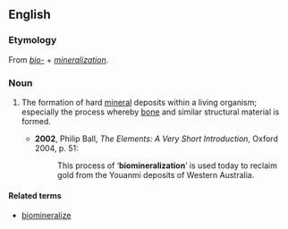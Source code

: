 ==English==
{{wikipedia}}
===Etymology===
From ''[[bio-]]'' + ''[[mineralization]]''.

===Noun===
{{en-noun|-}}

#{{biology}} The formation of hard [[mineral]] deposits within a living organism; especially the process whereby [[bone]] and similar structural material is formed.
#*'''2002''', Philip Ball, ''The Elements: A Very Short Introduction'', Oxford 2004, p. 51:
#*:This process of ‘'''biomineralization'''’ is used today to reclaim gold from the Youanmi deposits of Western Australia.

====Related terms====
*[[biomineralize]]